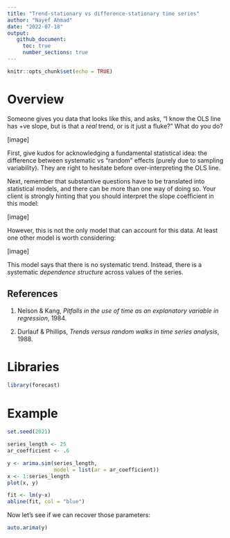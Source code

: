 ```yaml
---
title: "Trend-stationary vs difference-stationary time series"
author: "Nayef Ahmad"
date: "2022-07-18" 
output: 
   github_document: 
     toc: true
     number_sections: true
---
```


```r
knitr::opts_chunk$set(echo = TRUE)
```

# Overview 
Someone gives you data that looks like this, and asks, "I know the OLS line has +ve slope, but is that a *real* trend, or is it just a fluke?" What do you do? 

[image]

First, give kudos for acknowledging a fundamental statistical idea: the difference between systematic vs "random" effects (purely due to sampling variability). They are right to hesitate before over-interpreting the OLS line. 

Next, remember that substantive questions have to be translated into statistical models, and there can be more than one way of doing so. Your client is strongly hinting that you should interpret the slope coefficient in this model: 

[image]

However, this is not the only model that can account for this data. At least one other model is worth considering: 

[image]

This model says that there is no systematic trend. Instead, there is a systematic *dependence structure* across values of the series. 


## References
1. Nelson & Kang, *Pitfalls in the use of time as an explanatory variable in regression*, 1984. 

2. Durlauf & Phillips, *Trends versus random walks in time series analysis*, 1988. 


# Libraries
```r
library(forecast)

```


# Example 
```r
set.seed(2021)

series_length <- 25
ar_coefficient <- .6

y <- arima.sim(series_length, 
               model = list(ar = ar_coefficient))
x <- 1:series_length
plot(x, y)

fit <- lm(y~x)
abline(fit, col = "blue")

```


Now let's see if we can recover those parameters: 

```r
auto.arima(y)

```



